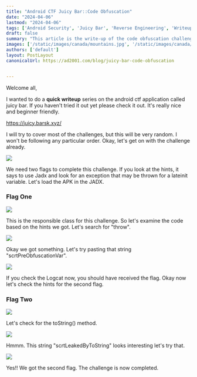 ```yaml
---
title: "Android CTF Juicy Bar::Code Obfuscation"
date: "2024-04-06"
lastmod: "2024-04-06"
tags: ['Android Security', 'Juicy Bar', 'Reverse Engineering', 'Writeup']
draft: false
summary: "This article is the write-up of the code obfuscation challenge of the Android CTF Juicy Bar."
images: ['/static/images/canada/mountains.jpg', '/static/images/canada/toronto.jpg']
authors: ['default']
layout: PostLayout
canonicalUrl: https://ad2001.com/blog/juicy-bar-code-obfuscation


---
```


Welcome all,

I wanted to do a **quick writeup** series on the android ctf application called juicy bar. If you haven't tried it out yet please check it out. It's really nice and beginner friendly.

https://juicy.barsk.xyz/

I will try to cover most of the challenges, but this will be very random. I won't be following any particular order. Okay, let's get on with the challenge already.

![](/static/images/posts/code-obfuscation/1.png)

We need two flags to complete this challenge. If you look at the hints, it says to use Jadx and look for an exception that may be thrown for a lateinit variable. Let's load the APK in the JADX.

### Flag One

![](/static/images/posts/code-obfuscation/2.png)

This is the responsible class for this challenge. So let's examine the code based on the hints we got. Let's search for "throw".

![](/static/images/posts/code-obfuscation/3.png)

Okay we got something. Let's try pasting that string "scrtPreObfuscationVar".

![](/static/images/posts/code-obfuscation/4.png)

If you check the Logcat now, you should have received the flag. Okay now let's check the hints for the second flag.

### Flag Two

![](/static/images/posts/code-obfuscation/5.png)

Let's check for the toString() method.

![](/static/images/posts/code-obfuscation/6.png)

Hmmm. This string "scrtLeakedByToString" looks interesting let's try that.

![](/static/images/posts/code-obfuscation/7.png)

Yes!! We got the second flag. The challenge is now completed.
